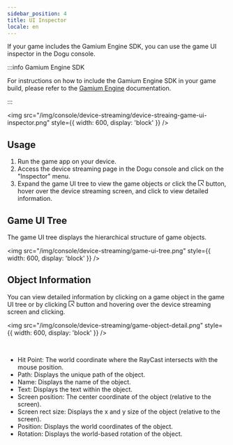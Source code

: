 ```yaml
---
sidebar_position: 4
title: UI Inspector
locale: en
---
```


If your game includes the Gamium Engine SDK, you can use the game UI inspector in the Dogu console.

:::info Gamium Engine SDK

For instructions on how to include the Gamium Engine SDK in your game build, please refer to the [Gamium Engine](https://gamium.dogutech.io/docs/engine/unity/project-configuration) documentation.

:::

<img
  src="/img/console/device-streaming/device-streaing-game-ui-inspector.png"
  style={{ width: 600, display: 'block' }}
/>

## Usage

1. Run the game app on your device.
2. Access the device streaming page in the Dogu console and click on the "Inspector" menu.
3. Expand the game UI tree to view the game objects or click the <svg viewBox="64 64 896 896" focusable="false" data-icon="select" width="1em" height="1em" fill="currentColor" aria-hidden="true"><path d="M880 112H144c-17.7 0-32 14.3-32 32v736c0 17.7 14.3 32 32 32h360c4.4 0 8-3.6 8-8v-56c0-4.4-3.6-8-8-8H184V184h656v320c0 4.4 3.6 8 8 8h56c4.4 0 8-3.6 8-8V144c0-17.7-14.3-32-32-32zM653.3 599.4l52.2-52.2a8.01 8.01 0 00-4.7-13.6l-179.4-21c-5.1-.6-9.5 3.7-8.9 8.9l21 179.4c.8 6.6 8.9 9.4 13.6 4.7l52.4-52.4 256.2 256.2c3.1 3.1 8.2 3.1 11.3 0l42.4-42.4c3.1-3.1 3.1-8.2 0-11.3L653.3 599.4z"></path></svg> button, hover over the device streaming screen, and click to view detailed information.

## Game UI Tree

The game UI tree displays the hierarchical structure of game objects.

<img
  src="/img/console/device-streaming/game-ui-tree.png"
  style={{ width: 600, display: 'block' }}
/>

## Object Information

You can view detailed information by clicking on a game object in the game UI tree or by clicking <svg viewBox="64 64 896 896" focusable="false" data-icon="select" width="1em" height="1em" fill="currentColor" aria-hidden="true"><path d="M880 112H144c-17.7 0-32 14.3-32 32v736c0 17.7 14.3 32 32 32h360c4.4 0 8-3.6 8-8v-56c0-4.4-3.6-8-8-8H184V184h656v320c0 4.4 3.6 8 8 8h56c4.4 0 8-3.6 8-8V144c0-17.7-14.3-32-32-32zM653.3 599.4l52.2-52.2a8.01 8.01 0 00-4.7-13.6l-179.4-21c-5.1-.6-9.5 3.7-8.9 8.9l21 179.4c.8 6.6 8.9 9.4 13.6 4.7l52.4-52.4 256.2 256.2c3.1 3.1 8.2 3.1 11.3 0l42.4-42.4c3.1-3.1 3.1-8.2 0-11.3L653.3 599.4z"></path></svg> button and hovering over the device streaming screen and clicking.

<img
  src="/img/console/device-streaming/game-object-detail.png"
  style={{ width: 600, display: 'block' }}
/>

<br />

- Hit Point: The world coordinate where the RayCast intersects with the mouse position.
- Path: Displays the unique path of the object.
- Name: Displays the name of the object.
- Text: Displays the text within the object.
- Screen position: The center coordinate of the object (relative to the screen).
- Screen rect size: Displays the x and y size of the object (relative to the screen).
- Position: Displays the world coordinates of the object.
- Rotation: Displays the world-based rotation of the object.
